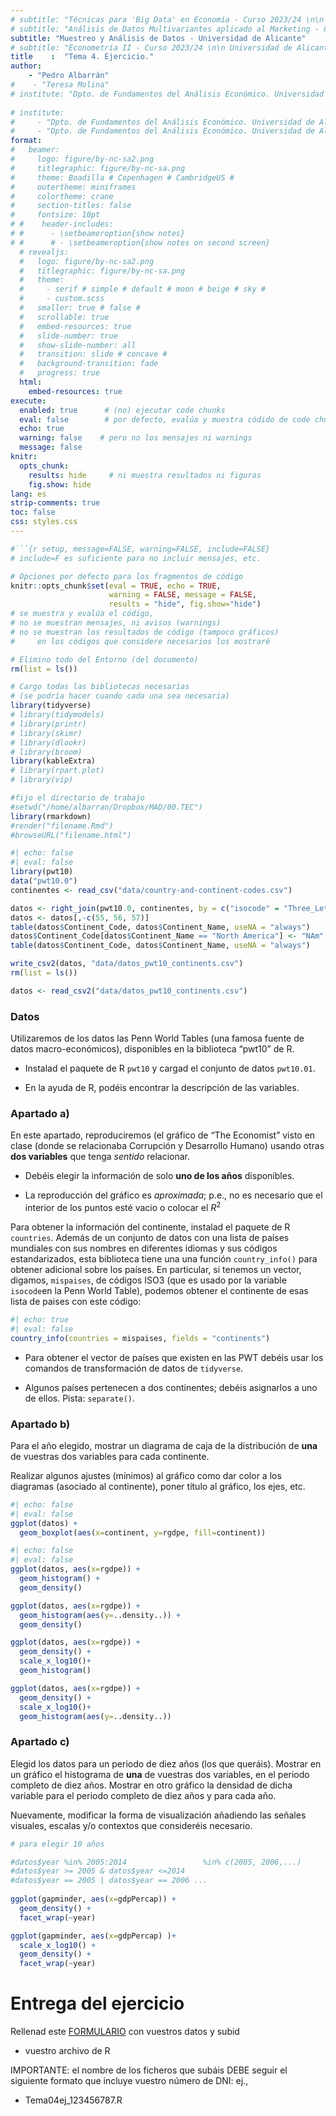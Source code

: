 ```yaml
---
# subtitle: "Técnicas para 'Big Data' en Economía - Curso 2023/24 \n\n Universidad de Alicante"
# subtitle: "Análisis de Datos Multivariantes aplicado al Marketing - Curso 2023/24 \n\n Universidad de Alicante"
subtitle: "Muestreo y Análisis de Datos - Universidad de Alicante"
# subtitle: "Econometría II - Curso 2023/24 \n\n Universidad de Alicante"
title    :  "Tema 4. Ejercicio."
author:  
    - "Pedro Albarrán"
#    - "Teresa Molina"
# institute: "Dpto. de Fundamentos del Análisis Económico. Universidad de Alicante"
   
# institute: 
#     - "Dpto. de Fundamentos del Análisis Económico. Universidad de Alicante"
#     - "Dpto. de Fundamentos del Análisis Económico. Universidad de Alicante"
format:
#   beamer:
#     logo: figure/by-nc-sa2.png
#     titlegraphic: figure/by-nc-sa.png
#     theme: Boadilla # Copenhagen # CambridgeUS #
#     outertheme: miniframes
#     colortheme: crane
#     section-titles: false
#     fontsize: 10pt
# #    header-includes:
# #      - \setbeameroption{show notes}
# #      # - \setbeameroption{show notes on second screen}
  # revealjs:
  #   logo: figure/by-nc-sa2.png
  #   titlegraphic: figure/by-nc-sa.png
  #   theme:  
  #     - serif # simple # default # moon # beige # sky #
  #     - custom.scss
  #   smaller: true # false #  
  #   scrollable: true
  #   embed-resources: true
  #   slide-number: true
  #   show-slide-number: all
  #   transition: slide # concave # 
  #   background-transition: fade
  #   progress: true
  html: 
    embed-resources: true
execute:
  enabled: true      # (no) ejecutar code chunks
  eval: false        # por defecto, evalúa y muestra códido de code chunks
  echo: true
  warning: false    # pero no los mensajes ni warnings
  message: false
knitr:
  opts_chunk:
    results: hide     # ni muestra resultados ni figuras
    fig.show: hide
lang: es
strip-comments: true
toc: false
css: styles.css
---
```


```r
#```{r setup, message=FALSE, warning=FALSE, include=FALSE} 
# include=F es suficiente para no incluir mensajes, etc.

# Opciones por defecto para los fragmentos de código
knitr::opts_chunk$set(eval = TRUE, echo = TRUE, 
                      warning = FALSE, message = FALSE,
                      results = "hide", fig.show="hide")
# se muestra y evalúa el código,
# no se muestran mensajes, ni avisos (warnings)
# no se muestran los resultados de código (tampoco gráficos)
#     en los códigos que considere necesarios los mostraré

# Elimino todo del Entorno (del documento)
rm(list = ls())       

# Cargo todas las bibliotecas necesarias
# (se podría hacer cuando cada una sea necesaria)
library(tidyverse)
# library(tidymodels)
# library(printr)
# library(skimr)
# library(dlookr)
# library(broom)
library(kableExtra)
# library(rpart.plot)
# library(vip)

#fijo el directorio de trabajo
#setwd("/home/albarran/Dropbox/MAD/00.TEC")
library(rmarkdown)
#render("filename.Rmd")     
#browseURL("filename.html")
```


```r
#| echo: false
#| eval: false
library(pwt10)
data("pwt10.0")
continentes <- read_csv("data/country-and-continent-codes.csv")

datos <- right_join(pwt10.0, continentes, by = c("isocode" = "Three_Letter_Country_Code"))
datos <- datos[,-c(55, 56, 57)]
table(datos$Continent_Code, datos$Continent_Name, useNA = "always")
datos$Continent_Code[datos$Continent_Name == "North America"] <- "NAm"
table(datos$Continent_Code, datos$Continent_Name, useNA = "always")

write_csv2(datos, "data/datos_pwt10_continents.csv")
rm(list = ls())

datos <- read_csv2("data/datos_pwt10_continents.csv")
```



### Datos

Utilizaremos de los datos las Penn World Tables (una famosa fuente de datos macro-económicos), disponibles en la biblioteca "pwt10" de R. 

  + Instalad el paquete de R `pwt10` y cargad el conjunto de datos `pwt10.01`.
  
  + En la ayuda de R, podéis encontrar la descripción de las variables.



<!--

* Deberéis elegir DOS variables que tenga SENTIDO relacionar: sabéis que uno de los objetivos es replicar el gráfico visto en clase. 

    - Entrad 
[aquí](https://docs.google.com/spreadsheets/d/1xymjILJxE0CFIyrW9WX5wKfTqzRKfZcYXtZAEsjU0NI/edit#gid=174220654) 
y escribid vuestro DNI y, en las siguientes columnas, los nombres de las dos variables; hacedlo en el orden en que aparecen en los datos. 
  - IMPORTANTE: la combinación de dos variables ya elegida por otro alumno o alumna NO se puede repetir.
-->


### Apartado a)

En este apartado, reproduciremos (el gráfico de "The Economist" visto en clase (donde se relacionaba Corrupción y Desarrollo Humano) usando otras **dos variables** que tenga *sentido* relacionar. 

  +  Debéis elegir la información de solo **uno de los años** disponibles. 
  
  +  La reproducción del gráfico es *aproximada*; p.e., no es necesario que el interior de los puntos esté vacio o colocar el $R^2$
  
Para obtener la información del continente, instalad el paquete de R `countries`. Además de un conjunto de datos con una lista de países mundiales con sus nombres en diferentes idiomas y sus códigos estandarizados, esta biblioteca tiene una una función `country_info()` para obtener adicional sobre los países. En particular, si tenemos un vector, digamos, `mispaises`, de códigos ISO3 (que es usado por la variable `isocode`en la Penn World Table), podemos obtener el continente de esas lista de paises con este código:
```r
#| echo: true
#| eval: false
country_info(countries = mispaises, fields = "continents")
```
  
  + Para obtener el vector de países que existen en las PWT debéis usar los comandos de transformación de datos de `tidyverse`. <!--Prestad atención a los posibles `NA`.-->
  
  + Algunos países pertenecen a dos continentes; debéis asignarlos a uno de ellos. Pista: `separate()`.
  
<!--Comentar la información que ofrece vuestro gráfico.-->

### Apartado b)

Para el año elegido, mostrar un diagrama de caja de la distribución de **una** de vuestras dos variables para cada continente. 

Realizar algunos ajustes (mínimos) al gráfico como dar color a los diagramas (asociado al continente), poner título al gráfico, los ejes, etc. 

<!-- Comentar la información que ofrece el gráfico. -->
  
```r
#| echo: false
#| eval: false
ggplot(datos) +
  geom_boxplot(aes(x=continent, y=rgdpe, fill=continent)) 

```

<!--
### Apartado c)

Para el año elegido, mostrar en un mismo gráfico el histograma y la densidad de una de vuestras dos variables. 

Nuevamente, modificar la forma de visualización añadiendo las señales visuales, escalas y/o contextos que considere necesario.
-->
  
  <!-- En concreto, comprobar cómo cambia el gráfico dependiendo de si se usa escala logarítmica o no y de si se usa o no la opción de estética `y=..density..` en el histograma; es decir, son cuatro gráficos en total.--> 
  
  <!-- Comentar la información que ofrece el gráfico. -->

```r
#| echo: false
#| eval: false
ggplot(datos, aes(x=rgdpe)) +
  geom_histogram() +
  geom_density() 

ggplot(datos, aes(x=rgdpe)) +
  geom_histogram(aes(y=..density..)) +
  geom_density() 

ggplot(datos, aes(x=rgdpe)) +
  geom_density() +
  scale_x_log10()+
  geom_histogram() 

ggplot(datos, aes(x=rgdpe)) +
  geom_density() +
  scale_x_log10()+
  geom_histogram(aes(y=..density..)) 
```


### Apartado c)

Elegid los datos para un periodo de diez años (los que queráis). Mostrar en un gráfico el histograma de **una** de vuestras dos variables, en el periodo completo de diez años. Mostrar en otro gráfico la densidad de dicha variable para el periodo completo de diez años y  para cada año. 

Nuevamente, modificar la forma de visualización añadiendo las señales visuales, escalas y/o contextos que consideréis necesario. 

<!-- Comentar la información que ofrece el gráfico. -->
  
```r
# para elegir 10 años

#datos$year %in% 2005:2014                 %in% c(2005, 2006,...)
#datos$year >= 2005 & datos$year <=2014
#datos$year == 2005 | datos$year == 2006 ...
  
ggplot(gapminder, aes(x=gdpPercap)) +
  geom_density() +
  facet_wrap(~year)

ggplot(gapminder, aes(x=gdpPercap) )+
  scale_x_log10() +
  geom_density() +
  facet_wrap(~year)
```


# Entrega del ejercicio

Rellenad este [FORMULARIO](https://docs.google.com/forms/d/e/1FAIpQLSccdbd-7YhwJ2jSEEYbu9tWg4cjkw2run1wBioaiza5B-f6kQ/viewform) con vuestros datos y subid 

  * vuestro archivo de R 
    
<!--
  * el fichero .csv que utilizáis.. 

 * vuestro archivo de .Rmd 
 
 * el archivo .html (resultante de la compilación del anterior en RStudio).

-->

IMPORTANTE: el nombre de los ficheros que subáis DEBE seguir el siguiente formato que incluye vuestro número de DNI: ej.,

  * Tema04ej_123456787.R

<!--  

  * 12345678_ET05_datos.csv 

  > 12345678_T03_ejerc.Rmd
  
  > 12345678_T03_ejerc.html

-->

